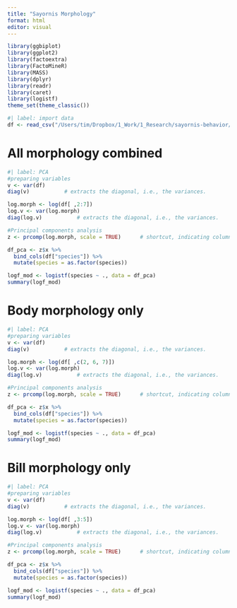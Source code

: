 ```yaml
---
title: "Sayornis Morphology"
format: html
editor: visual
---
```


```r
library(ggbiplot)
library(ggplot2)
library(factoextra)
library(FactoMineR)
library(MASS)
library(dplyr)
library(readr)
library(caret)
library(logistf)
theme_set(theme_classic())
```

```r
#| label: import data
df <- read_csv("/Users/tim/Dropbox/1_Work/1_Research/sayornis-behavior/morph_data_averaged.csv", col_types = 'fdddddd')
```

# All morphology combined
```r
#| label: PCA
#preparing variables
v <- var(df)  
diag(v)           # extracts the diagonal, i.e., the variances.

log.morph <- log(df[ ,2:7])
log.v <- var(log.morph)  
diag(log.v)           # extracts the diagonal, i.e., the variances.

#Principal components analysis
z <- prcomp(log.morph, scale = TRUE)      # shortcut, indicating columns
```

```r
df_pca <- z$x %>%
  bind_cols(df["species"]) %>%
  mutate(species = as.factor(species))
```
```r
logf_mod <- logistf(species ~ ., data = df_pca)
summary(logf_mod)
```

# Body morphology only
```r
#| label: PCA
#preparing variables
v <- var(df)  
diag(v)           # extracts the diagonal, i.e., the variances.

log.morph <- log(df[ ,c(2, 6, 7)])
log.v <- var(log.morph)  
diag(log.v)           # extracts the diagonal, i.e., the variances.

#Principal components analysis
z <- prcomp(log.morph, scale = TRUE)      # shortcut, indicating columns
```

```r
df_pca <- z$x %>%
  bind_cols(df["species"]) %>%
  mutate(species = as.factor(species))
```

```r
logf_mod <- logistf(species ~ ., data = df_pca)
summary(logf_mod)
```

# Bill morphology only
```r
#| label: PCA
#preparing variables
v <- var(df)  
diag(v)           # extracts the diagonal, i.e., the variances.

log.morph <- log(df[ ,3:5])
log.v <- var(log.morph)  
diag(log.v)           # extracts the diagonal, i.e., the variances.

#Principal components analysis
z <- prcomp(log.morph, scale = TRUE)      # shortcut, indicating columns
```

```r
df_pca <- z$x %>%
  bind_cols(df["species"]) %>%
  mutate(species = as.factor(species))
```

```r
logf_mod <- logistf(species ~ ., data = df_pca)
summary(logf_mod)
```